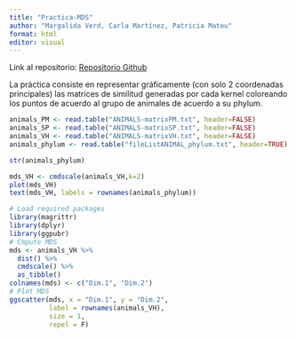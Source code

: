 ```yaml
---
title: "Practica-MDS"
author: "Margalida Verd, Carla Martínez, Patricia Mateu"
format: html
editor: visual
---
```


Link al repositorio: [Repositorio Github](https://github.com/PatriciaMateu/Practica-MDS)

La práctica consiste en representar gráficamente (con solo 2 coordenadas principales) las matrices de similitud generadas por cada kernel coloreando los puntos de acuerdo al grupo de animales de acuerdo a su phylum.

```r
animals_PM <- read.table("ANIMALS-matrixPM.txt", header=FALSE)
animals_SP <- read.table("ANIMALS-matrixSP.txt", header=FALSE)
animals_VH <- read.table("ANIMALS-matrixVH.txt", header=FALSE)
animals_phylum <- read.table("fileListANIMAL_phylum.txt", header=TRUE)

str(animals_phylum)
```


```r
mds_VH <- cmdscale(animals_VH,k=2)
plot(mds_VH)
text(mds_VH, labels = rownames(animals_phylum))
```
```r
# Load required packages
library(magrittr)
library(dplyr)
library(ggpubr)
# Cmpute MDS
mds <- animals_VH %>%
  dist() %>%          
  cmdscale() %>%
  as_tibble()
colnames(mds) <- c("Dim.1", "Dim.2")
# Plot MDS
ggscatter(mds, x = "Dim.1", y = "Dim.2", 
          label = rownames(animals_VH),
          size = 1,
          repel = F)
```


